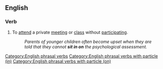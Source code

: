 ==English==

===Verb===
{{en-verb|sits in on|sitting in on|sat in on}}

# To [[attend]] a private [[meeting]] or [[class]] without [[participating]].
#: ''Parents of younger children often become upset when they are told that they cannot '''sit in on''' the psychological assessment.''

[[Category:English phrasal verbs]]
[[Category:English phrasal verbs with particle (in)]]
[[Category:English phrasal verbs with particle (on)]]